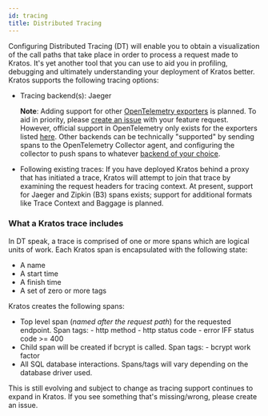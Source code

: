 ```yaml
---
id: tracing
title: Distributed Tracing
---
```


Configuring Distributed Tracing (DT) will enable you to obtain a visualization
of the call paths that take place in order to process a request made to Kratos.
It's yet another tool that you can use to aid you in profiling, debugging and
ultimately understanding your deployment of Kratos better. Kratos supports the
following tracing options:

- Tracing backend(s): Jaeger

  **Note**: Adding support for other [OpenTelemetry
  exporters](https://opentelemetry.io/docs/instrumentation/go/exporting_data/)
  is planned. To aid in priority, please [create an
  issue](https://github.com/ory/kratos/issues) with your feature
  request. However, official support in OpenTelemetry only exists for
  the exporters listed
  [here](https://github.com/open-telemetry/opentelemetry-go/tree/main/exporters).
  Other backends can be technically "supported" by sending spans to the
  OpenTelemetry Collector agent, and configuring the collector to push
  spans to whatever [backend of your choice](
  https://github.com/open-telemetry/opentelemetry-collector-contrib/tree/main/exporter).

- Following existing traces: If you have deployed Kratos behind a proxy
  that has initiated a trace, Kratos will attempt to join that trace by
  examining the request headers for tracing context. At present, support
  for Jaeger and Zipkin (B3) spans exists; support for additional
  formats like Trace Context and Baggage is planned.

### What a Kratos trace includes

In DT speak, a trace is comprised of one or more spans which are logical units
of work. Each Kratos span is encapsulated with the following state:

- A name
- A start time
- A finish time
- A set of zero or more tags

Kratos creates the following spans:

- Top level span (_named after the request path_) for the requested endpoint.
  Span tags: - http method - http status code - error IFF status code >= 400
- Child span will be created if bcrypt is called. Span tags: - bcrypt work
  factor
- All SQL database interactions. Spans/tags will vary depending on the database
  driver used.

This is still evolving and subject to change as tracing support continues to
expand in Kratos. If you see something that's missing/wrong, please create an
issue.
